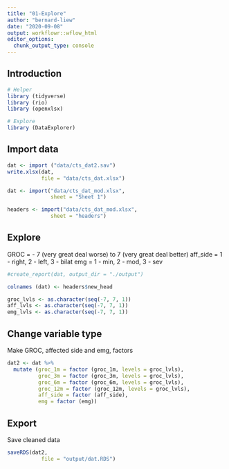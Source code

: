 ```yaml
---
title: "01-Explore"
author: "bernard-liew"
date: "2020-09-08"
output: workflowr::wflow_html
editor_options:
  chunk_output_type: console
---
```


## Introduction

```r
# Helper
library (tidyverse)
library (rio)
library (openxlsx)

# Explore
library (DataExplorer)
```

## Import data

```r
dat <- import ("data/cts_dat2.sav")
write.xlsx(dat,
           file = "data/cts_dat.xlsx")

dat <- import("data/cts_dat_mod.xlsx",
              sheet = "Sheet 1")

headers <- import("data/cts_dat_mod.xlsx",
              sheet = "headers")
```

## Explore 
GROC = - 7 (very great deal worse) to 7 (very great deal better)
aff_side = 1 - right, 2 - left, 3 - bilat
emg = 1 - min, 2 - mod, 3 - sev

```r
#create_report(dat, output_dir = "./output")

colnames (dat) <- headers$new_head

groc_lvls <- as.character(seq(-7, 7, 1))
aff_lvls <- as.character(seq(-7, 7, 1))
emg_lvls <- as.character(seq(-7, 7, 1))
```

## Change variable type

Make GROC, affected side and emg, factors

```r
dat2 <- dat %>%
  mutate (groc_1m = factor (groc_1m, levels = groc_lvls),
          groc_3m = factor (groc_3m, levels = groc_lvls),
          groc_6m = factor (groc_6m, levels = groc_lvls),
          groc_12m = factor (groc_12m, levels = groc_lvls),
          aff_side = factor (aff_side),
          emg = factor (emg))
```

## Export

Save cleaned data

```r
saveRDS(dat2,
           file = "output/dat.RDS")

```






